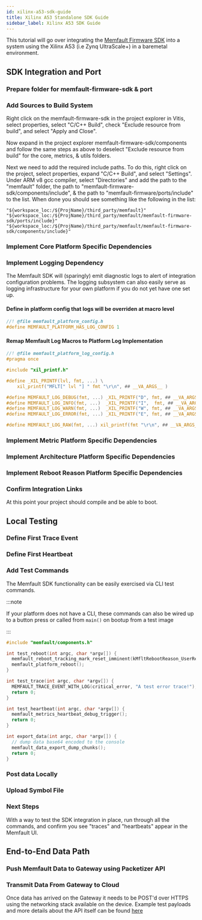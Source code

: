 ```yaml
---
id: xilinx-a53-sdk-guide
title: Xilinx A53 Standalone SDK Guide
sidebar_label: Xilinx A53 SDK Guide
---
```


This tutorial will go over integrating the
[Memfault Firmware SDK](https://github.com/memfault/memfault-firmware-sdk) into
a system using the Xilinx A53 (i.e Zynq UltraScale+) in a baremetal environment.


## SDK Integration and Port

### Prepare folder for memfault-firmware-sdk & port

<CloneSdk />

### Add Sources to Build System

Right click on the memfault-firmware-sdk in the project explorer in Vitis,
select properties, select "C/C++ Build", check "Exclude resource from build",
and select "Apply and Close".

Now expand in the project explorer memfault-firmware-sdk/components and follow
the same steps as above to deselect "Exclude resource from build" for the core,
metrics, & utils folders.

Next we need to add the required include paths. To do this, right click on the
project, select properties, expand "C/C++ Build", and select "Settings". Under
ARM v8 gcc compiler, select "Directories" and add the path to the "memfault"
folder, the path to "memfault-firmware-sdk/components/include", & the path to
"memfault-firmware/ports/include" to the list. When done you should see
something like the following in the list:

```
"${workspace_loc:/${ProjName}/third_party/memfault}"
"${workspace_loc:/${ProjName}/third_party/memfault/memfault-firmware-sdk/ports/include}"
"${workspace_loc:/${ProjName}/third_party/memfault/memfault-firmware-sdk/components/include}"
```

### Implement Core Platform Specific Dependencies

<CorePlatformDependencies />

### Implement Logging Dependency

The Memfault SDK will (sparingly) emit diagnostic logs to alert of integration
configuration problems. The logging subsystem can also easily serve as logging
infrastructure for your own platform if you do not yet have one set up.

#### Define in platform config that logs will be overriden at macro level

```c
//! @file memfault_platform_config.h
#define MEMFAULT_PLATFORM_HAS_LOG_CONFIG 1
```

#### Remap Memfault Log Macros to Platform Log Implementation

```c
//! @file memfault_platform_log_config.h
#pragma once

#include "xil_printf.h"

#define _XIL_PRINTF(lvl, fmt, ...) \
	xil_printf("MFLT[" lvl "] " fmt "\r\n", ## __VA_ARGS__ )

#define MEMFAULT_LOG_DEBUG(fmt, ...) _XIL_PRINTF("D", fmt, ## __VA_ARGS__)
#define MEMFAULT_LOG_INFO(fmt, ...)  _XIL_PRINTF("I",  fmt, ## __VA_ARGS__)
#define MEMFAULT_LOG_WARN(fmt, ...)  _XIL_PRINTF("W", fmt, ## __VA_ARGS__)
#define MEMFAULT_LOG_ERROR(fmt, ...) _XIL_PRINTF("E", fmt, ## __VA_ARGS__)

#define MEMFAULT_LOG_RAW(fmt, ...) xil_printf(fmt "\r\n", ## __VA_ARGS__)
```

### Implement Metric Platform Specific Dependencies

<TimerDependencies />

### Implement Architecture Platform Specific Dependencies

<ArchitectureDependencies />

### Implement Reboot Reason Platform Specific Dependencies

<RebootReasonDependency />

### Confirm Integration Links

At this point your project should compile and be able to boot.

## Local Testing

### Define First Trace Event

<DefineFirstTraceEvent />

### Define First Heartbeat

<DefineFirstHeartbeat />

### Add Test Commands

The Memfault SDK functionality can be easily exercised via CLI test commands.

:::note

If your platform does not have a CLI, these commands can also be wired up to a
button press or called from `main()` on bootup from a test image

:::

```c
#include "memfault/components.h"

int test_reboot(int argc, char *argv[]) {
  memfault_reboot_tracking_mark_reset_imminent(kMfltRebootReason_UserReset, NULL);
  memfault_platform_reboot();
}

int test_trace(int argc, char *argv[]) {
  MEMFAULT_TRACE_EVENT_WITH_LOG(critical_error, "A test error trace!");
  return 0;
}

int test_heartbeat(int argc, char *argv[]) {
  memfault_metrics_heartbeat_debug_trigger();
  return 0;
}

int export_data(int argc, char *argv[]) {
  // dump data base64 encoded to the console
  memfault_data_export_dump_chunks();
  return 0;
}
```

### Post data Locally

<PostChunksLocally />

### Upload Symbol File

<UploadSymbolFile />

### Next Steps

With a way to test the SDK integration in place, run through all the commands,
and confirm you see "traces" and "heartbeats" appear in the Memfault UI.

## End-to-End Data Path

### Push Memfault Data to Gateway using Packetizer API

<PublishDataToCloud />

### Transmit Data From Gateway to Cloud

Once data has arrived on the Gateway it needs to be POST'd over HTTPS using the
networking stack available on the device. Example test payloads and more details
about the API itself can be found
[here](/docs/mcu/test-patterns-for-chunks-endpoint)
